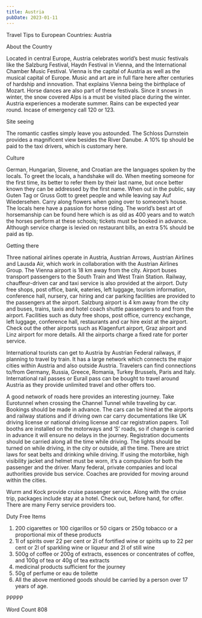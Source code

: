 ```yaml
---
title: Austria
pubDate: 2023-01-11
---
```


Travel Tips to European Countries: Austria

About the Country

Located in central Europe, Austria celebrates world’s best music festivals like the Salzburg Festival, Haydn Festival in Vienna, and the International Chamber Music Festival. Vienna is the capital of Austria as well as the musical capital of Europe. Music and art are in full flare here after centuries of hardship and innovation. That explains Vienna being the birthplace of Mozart. Horse dances are also part of these festivals. Since it snows in winter, the snow covered Alps is a must be visited place during the winter. Austria experiences a moderate summer. Rains can be expected year round. Incase of emergency call 120 or 123.

Site seeing

The romantic castles simply leave you astounded. The Schloss Durnstein provides a magnificent view besides the River Danube. A 10% tip should be paid to the taxi drivers, which is customary here.

Culture

German, Hungarian, Slovene, and Croatian are the languages spoken by the locals. To greet the locals, a handshake will do. When meeting someone for the first time, its better to refer them by their last name, but once better known they can be addressed by the first name. When out in the public, say Guten Tag or Gruss Gott to greet people and while leaving say Auf Wiedersehen. Carry along flowers when going over to someone’s house. The locals here have a passion for horse riding. The world’s best art of horsemanship can be found here which is as old as 400 years and to watch the horses perform at these schools; tickets must be booked in advance. Although service charge is levied on restaurant bills, an extra 5% should be paid as tip.

Getting there

Three national airlines operate in Austria, Austrian Arrows, Austrian Airlines and Lausda Air, which work in collaboration with the Austrian Airlines Group. The Vienna airport is 18 km away from the city. Airport buses transport passengers to the South Train and West Train Station. Railway, chauffeur-driven car and taxi service is also provided at the airport. Duty free shops, post office, bank, eateries, left luggage, tourism information, conference hall, nursery, car hiring and car parking facilities are provided to the passengers at the airport. 
Salzburg airport is 4 km away from the city and buses, trains, taxis and hotel coach shuttle passengers to and from the airport. Facilities such as duty free shops, post office, currency exchange, left luggage, conference hall, restaurants and car hire exist at the airport. Check out the other airports such as Klagenfurt airport, Graz airport and Linz airport for more details. All the airports charge a fixed rate for porter service.  

International tourists can get to Austria by Austrian Federal railways, if planning to travel by train. It has a large network which connects the major cities within Austria and also outside Austria. Travelers can find connections to/from Germany, Russia, Greece, Romania, Turkey Brussels, Paris and Italy. International rail passes or Eurail pass can be bought to travel around Austria as they provide unlimited travel and other offers too.

A good network of roads here provides an interesting journey. Take Eurotunnel when crossing the Channel Tunnel while traveling by car. Bookings should be made in advance. The cars can be hired at the airports and railway stations and if driving own car carry documentations like UK driving license or national driving license and car registration papers. Toll booths are installed on the motorways and ‘S’ roads, so if change is carried in advance it will ensure no delays in the journey. Registration documents should be carried along all the time while driving. The lights should be turned on while driving, in the city or outside, all the time. There are strict laws for seat belts and drinking while driving. If using the motorbike, high visibility jacket and helmet must be worn, it’s a compulsion for both the passenger and the driver. Many federal, private companies and local authorities provide bus service. Coaches are provided for moving around within the cities.

Wurm and Kock provide cruise passenger service. Along with the cruise trip, packages include stay at a hotel. Check out, before hand, for offer. There are many Ferry service providers too.

Duty Free Items

1. 200 cigarettes or 100 cigarillos or 50 cigars or 250g tobacco or a proportional mix of these products
2. 1l of spirits over 22 per cent or 2l of fortified wine or spirits up to 22 per cent or 2l of sparkling wine or liqueur and 2l of still wine
3. 500g of coffee or 200g of extracts, essences or concentrates of coffee, and 100g of tea or 40g of tea extracts
4. medicinal products sufficient for the journey
5. 50g of perfume or eau de toilette
6. All the above mentioned goods should be carried by a person over 17 years of age.

PPPPP

Word Count 808